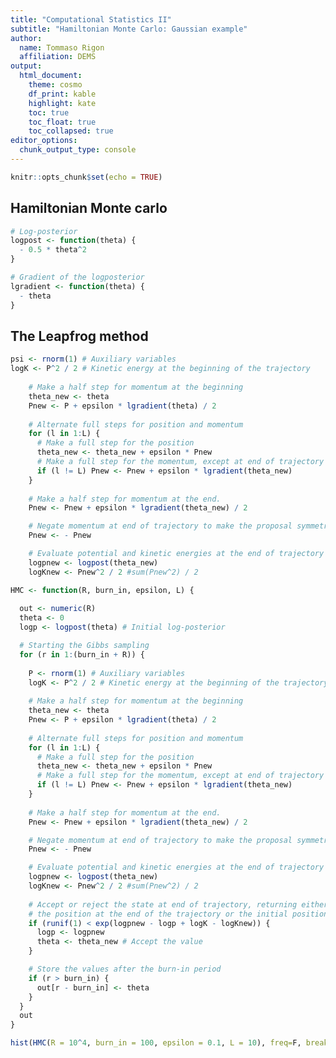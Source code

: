 ```yaml
---
title: "Computational Statistics II"
subtitle: "Hamiltonian Monte Carlo: Gaussian example"
author:
  name: Tommaso Rigon
  affiliation: DEMS
output: 
  html_document: 
    theme: cosmo
    df_print: kable
    highlight: kate
    toc: true
    toc_float: true
    toc_collapsed: true
editor_options: 
  chunk_output_type: console
---
```


```r
knitr::opts_chunk$set(echo = TRUE)
```

## Hamiltonian Monte carlo

```r
# Log-posterior
logpost <- function(theta) {
  - 0.5 * theta^2
}

# Gradient of the logposterior
lgradient <- function(theta) {
  - theta
}
```

## The Leapfrog method

```r


psi <- rnorm(1) # Auxiliary variables
logK <- P^2 / 2 # Kinetic energy at the beginning of the trajectory
    
    # Make a half step for momentum at the beginning
    theta_new <- theta
    Pnew <- P + epsilon * lgradient(theta) / 2
    
    # Alternate full steps for position and momentum
    for (l in 1:L) {
      # Make a full step for the position
      theta_new <- theta_new + epsilon * Pnew
      # Make a full step for the momentum, except at end of trajectory
      if (l != L) Pnew <- Pnew + epsilon * lgradient(theta_new)
    }
    
    # Make a half step for momentum at the end.
    Pnew <- Pnew + epsilon * lgradient(theta_new) / 2

    # Negate momentum at end of trajectory to make the proposal symmetric
    Pnew <- - Pnew

    # Evaluate potential and kinetic energies at the end of trajectory
    logpnew <- logpost(theta_new)
    logKnew <- Pnew^2 / 2 #sum(Pnew^2) / 2

```


```r
HMC <- function(R, burn_in, epsilon, L) {
  
  out <- numeric(R)
  theta <- 0
  logp <- logpost(theta) # Initial log-posterior

  # Starting the Gibbs sampling
  for (r in 1:(burn_in + R)) {
    
    P <- rnorm(1) # Auxiliary variables
    logK <- P^2 / 2 # Kinetic energy at the beginning of the trajectory
    
    # Make a half step for momentum at the beginning
    theta_new <- theta
    Pnew <- P + epsilon * lgradient(theta) / 2
    
    # Alternate full steps for position and momentum
    for (l in 1:L) {
      # Make a full step for the position
      theta_new <- theta_new + epsilon * Pnew
      # Make a full step for the momentum, except at end of trajectory
      if (l != L) Pnew <- Pnew + epsilon * lgradient(theta_new)
    }
    
    # Make a half step for momentum at the end.
    Pnew <- Pnew + epsilon * lgradient(theta_new) / 2

    # Negate momentum at end of trajectory to make the proposal symmetric
    Pnew <- - Pnew

    # Evaluate potential and kinetic energies at the end of trajectory
    logpnew <- logpost(theta_new)
    logKnew <- Pnew^2 / 2 #sum(Pnew^2) / 2
    
    # Accept or reject the state at end of trajectory, returning either
    # the position at the end of the trajectory or the initial position
    if (runif(1) < exp(logpnew - logp + logK - logKnew)) {
      logp <- logpnew
      theta <- theta_new # Accept the value
    }

    # Store the values after the burn-in period
    if (r > burn_in) {
      out[r - burn_in] <- theta
    }
  }
  out
}
```

```r
hist(HMC(R = 10^4, burn_in = 100, epsilon = 0.1, L = 10), freq=F, breaks=100); curve(dnorm(x), add=T)
```


